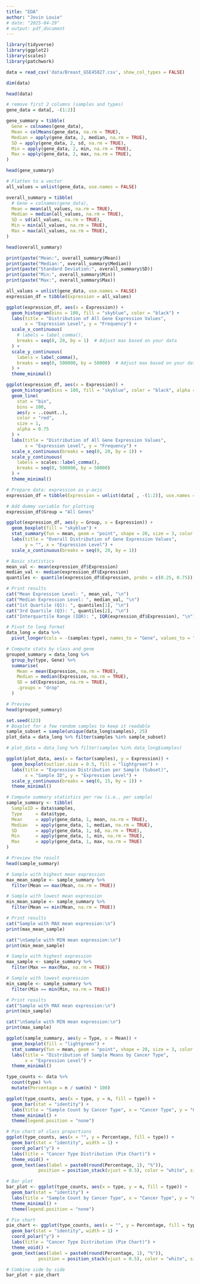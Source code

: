 ```yaml
---
title: "EDA"
author: "Jovin Louie"
# date: "2025-04-29"
# output: pdf_document
---
```


```r
library(tidyverse)
library(ggplot2)
library(scales)
library(patchwork)
```

```r
data = read_csv('data/Breast_GSE45827.csv', show_col_types = FALSE)
```

```r
dim(data)

head(data)
```



```r
# remove first 2 columns (samples and types)
gene_data = data[, -(1:2)]

gene_summary = tibble(
  Gene = colnames(gene_data),
  Mean = colMeans(gene_data, na.rm = TRUE),
  Median = apply(gene_data, 2, median, na.rm = TRUE),
  SD = apply(gene_data, 2, sd, na.rm = TRUE),
  Min = apply(gene_data, 2, min, na.rm = TRUE),
  Max = apply(gene_data, 2, max, na.rm = TRUE),
)

head(gene_summary)
```

```r
# Flatten to a vector
all_values = unlist(gene_data, use.names = FALSE)

overall_summary = tibble(
  # Gene = colnames(gene_data),
  Mean = mean(all_values, na.rm = TRUE),
  Median = median(all_values, na.rm = TRUE),
  SD = sd(all_values, na.rm = TRUE),
  Min = min(all_values, na.rm = TRUE),
  Max = max(all_values, na.rm = TRUE),
)

head(overall_summary)

print(paste("Mean:", overall_summary$Mean))
print(paste("Median:", overall_summary$Median))
print(paste("Standard Deviation:", overall_summary$SD))
print(paste("Min:", overall_summary$Min))
print(paste("Max:", overall_summary$Max))
```

```r
all_values = unlist(gene_data, use.names = FALSE)
expression_df = tibble(Expression = all_values)

ggplot(expression_df, aes(x = Expression)) +
  geom_histogram(bins = 100, fill = "skyblue", color = "black") +
  labs(title = "Distribution of All Gene Expression Values",
       x = "Expression Level", y = "Frequency") +
  scale_x_continuous(
    # labels = label_comma(),
    breaks = seq(0, 20, by = 1)  # Adjust max based on your data
  ) +
  scale_y_continuous(
    labels = label_comma(),
    breaks = seq(0, 500000, by = 50000)  # Adjust max based on your data
  ) +
  theme_minimal()
```

```r
ggplot(expression_df, aes(x = Expression)) +
  geom_histogram(bins = 100, fill = "skyblue", color = "black", alpha = 0.5) +
  geom_line(
    stat = "bin",
    bins = 100,
    aes(y = ..count..),
    color = "red",
    size = 1,
    alpha = 0.75
  ) +
  labs(title = "Distribution of All Gene Expression Values",
       x = "Expression Level", y = "Frequency") +
  scale_x_continuous(breaks = seq(0, 20, by = 1)) +
  scale_y_continuous(
    labels = scales::label_comma(),
    breaks = seq(0, 500000, by = 50000)
  ) +
  theme_minimal()

```


```r
# Prepare data: expression as y-axis
expression_df = tibble(Expression = unlist(data[ , -(1:2)], use.names = FALSE))

# Add dummy variable for plotting
expression_df$Group = "All Genes"

ggplot(expression_df, aes(y = Group, x = Expression)) +
  geom_boxplot(fill = "skyblue") +
  stat_summary(fun = mean, geom = "point", shape = 20, size = 3, color = "red") +
  labs(title = "Overall Distribution of Gene Expression Values",
       y = "", x = "Expression Level") +
  scale_x_continuous(breaks = seq(0, 20, by = 1))
```

```r
# Basic statistics
mean_val <- mean(expression_df$Expression)
median_val <- median(expression_df$Expression)
quantiles <- quantile(expression_df$Expression, probs = c(0.25, 0.75))

# Print results
cat("Mean Expression Level: ", mean_val, "\n")
cat("Median Expression Level: ", median_val, "\n")
cat("1st Quartile (Q1): ", quantiles[1], "\n")
cat("3rd Quartile (Q3): ", quantiles[2], "\n")
cat("Interquartile Range (IQR): ", IQR(expression_df$Expression), "\n")
```


```r
# Pivot to long format
data_long = data %>%
  pivot_longer(cols = -(samples:type), names_to = "Gene", values_to = "Expression")

# Compute stats by class and gene
grouped_summary = data_long %>%
  group_by(type, Gene) %>%
  summarise(
    Mean = mean(Expression, na.rm = TRUE),
    Median = median(Expression, na.rm = TRUE),
    SD = sd(Expression, na.rm = TRUE),
    .groups = "drop"
  )

# Preview
head(grouped_summary)
```


```r
set.seed(123)
# Boxplot for a few random samples to keep it readable
sample_subset = sample(unique(data_long$samples), 25)
plot_data = data_long %>% filter(samples %in% sample_subset)

# plot_data = data_long %>% filter(samples %in% data_long$samples)

ggplot(plot_data, aes(x = factor(samples), y = Expression)) +
  geom_boxplot(outlier.size = 0.5, fill = "lightgreen") +
  labs(title = "Expression Distribution per Sample (Subset)",
       x = "Sample ID", y = "Expression Level") +
  scale_y_continuous(breaks = seq(0, 15, by = 1)) +
  theme_minimal()
```


```r
# Compute summary statistics per row (i.e., per sample)
sample_summary <- tibble(
  SampleID = data$samples,
  Type     = data$type,
  Mean     = apply(gene_data, 1, mean, na.rm = TRUE),
  Median   = apply(gene_data, 1, median, na.rm = TRUE),
  SD       = apply(gene_data, 1, sd, na.rm = TRUE),
  Min      = apply(gene_data, 1, min, na.rm = TRUE),
  Max      = apply(gene_data, 1, max, na.rm = TRUE)
)

# Preview the result
head(sample_summary)
```

```r
# Sample with highest mean expression
max_mean_sample <- sample_summary %>%
  filter(Mean == max(Mean, na.rm = TRUE))

# Sample with lowest mean expression
min_mean_sample <- sample_summary %>%
  filter(Mean == min(Mean, na.rm = TRUE))

# Print results
cat("Sample with MAX mean expression:\n")
print(max_mean_sample)

cat("\nSample with MIN mean expression:\n")
print(min_mean_sample)
```


```r
# Sample with highest expression
max_sample <- sample_summary %>%
  filter(Max == max(Max, na.rm = TRUE))

# Sample with lowest expression
min_sample <- sample_summary %>%
  filter(Min == min(Min, na.rm = TRUE))

# Print results
cat("Sample with MAX mean expression:\n")
print(min_sample)

cat("\nSample with MIN mean expression:\n")
print(max_sample)
```


```r
ggplot(sample_summary, aes(y = Type, x = Mean)) +
  geom_boxplot(fill = "lightgreen") +
  stat_summary(fun = mean, geom = "point", shape = 20, size = 3, color = "red") +
  labs(title = "Distribution of Sample Means by Cancer Type",
       x = "Expression Level") +
  theme_minimal()
```

```r
type_counts <- data %>%
  count(type) %>%
  mutate(Percentage = n / sum(n) * 100)

ggplot(type_counts, aes(x = type, y = n, fill = type)) +
  geom_bar(stat = "identity") +
  labs(title = "Sample Count by Cancer Type", x = "Cancer Type", y = "Count") +
  theme_minimal() +
  theme(legend.position = "none")

# Pie chart of class proportions
ggplot(type_counts, aes(x = "", y = Percentage, fill = type)) +
  geom_bar(stat = "identity", width = 1) +
  coord_polar("y") +
  labs(title = "Cancer Type Distribution (Pie Chart)") +
  theme_void() +
  geom_text(aes(label = paste0(round(Percentage, 1), "%")),
            position = position_stack(vjust = 0.5), color = "white", size = 4)
```

```r
# Bar plot
bar_plot <- ggplot(type_counts, aes(x = type, y = n, fill = type)) +
  geom_bar(stat = "identity") +
  labs(title = "Sample Count by Cancer Type", x = "Cancer Type", y = "Count") +
  theme_minimal() +
  theme(legend.position = "none")

# Pie chart
pie_chart <- ggplot(type_counts, aes(x = "", y = Percentage, fill = type)) +
  geom_bar(stat = "identity", width = 1) +
  coord_polar("y") +
  labs(title = "Cancer Type Distribution (Pie Chart)") +
  theme_void() +
  geom_text(aes(label = paste0(round(Percentage, 1), "%")),
            position = position_stack(vjust = 0.5), color = "white", size = 4)

# Combine side by side
bar_plot + pie_chart
```

